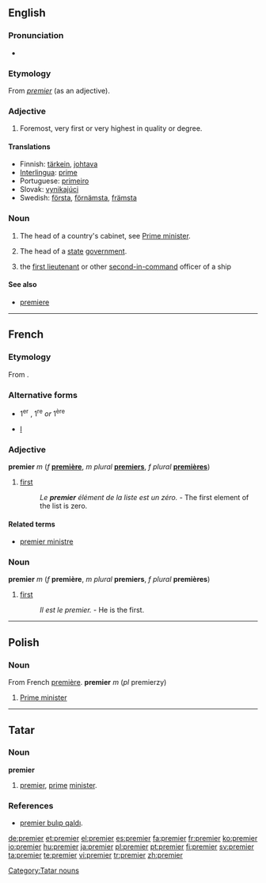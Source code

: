 {{see|Premier}}
{{wikipedia|premier (disambiguation)}}
==English==

===Pronunciation===
* {{IPA|/pɹɛmɪə(ɹ)/}}

===Etymology===
From {{MF.}} ''[[#Adjective 2|premier]]'' (as an adjective).

===Adjective===
{{en-adj|-}}

# Foremost, very first or very highest in quality or degree.

====Translations====
*Finnish: [[tärkein]], [[johtava]]
*[[Interlingua]]: [[prime]]
*Portuguese: [[primeiro]] {{m}}<!--, [[primeira]] {{f}}-->
*Slovak: [[vynikajúci]] {{m}}<!--, [[vynikajúca]] {{f}}, [[vynikajúce]] {{m}}-->
*Swedish: [[första]], [[förnämsta]], [[främsta]]

===Noun===
{{en-noun}}
{{wikipedia}}

# The head of a country's cabinet, see [[Prime minister]].
# {{Australia}} The head of a [[state]] [[government]].
# {{context|nautical|slang}} the [[first lieutenant]] or other [[second-in-command]] officer of a ship
<!--Add translations to "prime minister" (the ones previously here have been moved there-->

====See also====
*[[premiere]]

----

==French==
{{French ordinals}}
===Etymology===
From {{L.|fr}} {{term|primarius}}.

===Alternative forms===
* {{qualifier|abbreviation|in general}} 1<sup>er</sup> {{m}}, 1<sup>re</sup> ''or'' 1<sup>ère</sup> {{f}}
* {{qualifier|abbreviation|after names}} [[I]]

===Adjective===
'''premier''' ''m'' (''f'' '''[[première]]''', ''m plural'' '''[[premiers]]''', ''f plural'' '''[[premières]]''')

# [[first]]
#: ''Le '''premier''' élément de la liste est un zéro.'' - The first element of the list is zero.

====Related terms====
*[[premier ministre]]

===Noun===
'''premier''' ''m'' (''f'' '''première''', ''m plural'' '''premiers''', ''f plural'' '''premières''')

# [[first]]
#: ''Il est le premier.'' - He is the first.

----

==Polish==

===Noun===
From French [[première]].
'''premier''' ''m'' (''pl'' premierzy)

# [[Prime minister]]

----

==Tatar==

===Noun===
'''premier'''

# [[premier#english|premier]], [[prime]] [[minister]].

===References===
*[http://www2.azatliq.org/news/bashkortostan/tb/archives/2006/10/26.ASP#539279 premier bulıp qaldı].

[[Category:Tatar nouns]]

[[de:premier]]
[[et:premier]]
[[el:premier]]
[[es:premier]]
[[fa:premier]]
[[fr:premier]]
[[ko:premier]]
[[io:premier]]
[[hu:premier]]
[[ja:premier]]
[[pl:premier]]
[[pt:premier]]
[[fi:premier]]
[[sv:premier]]
[[ta:premier]]
[[te:premier]]
[[vi:premier]]
[[tr:premier]]
[[zh:premier]]